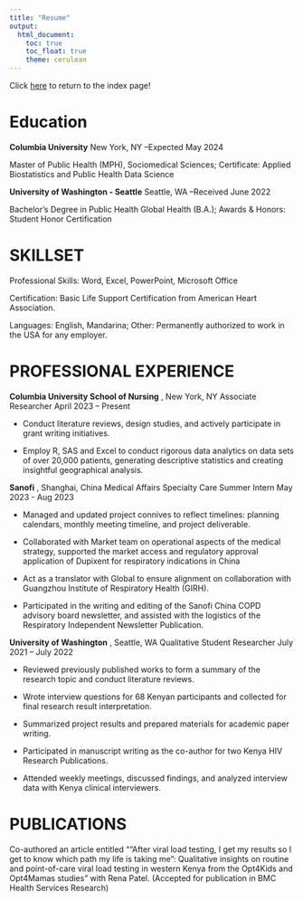 ```yaml
---
title: "Resume"
output: 
  html_document:
    toc: true
    toc_float: true
    theme: cerulean
---
```

Click [here](index.html) to return to the index page!

# Education

**Columbia University** New York, NY --Expected May 2024

Master of Public Health (MPH), Sociomedical Sciences; Certificate: Applied Biostatistics and Public Health Data Science

**University of Washington - Seattle** Seattle, WA --Received June 2022

Bachelor’s Degree in Public Health Global Health (B.A.); Awards & Honors: Student Honor Certification 

# SKILLSET

Professional Skills: Word, Excel, PowerPoint, Microsoft Office

Certification: Basic Life Support Certification from American Heart Association.

Languages: English, Mandarina; Other: Permanently authorized to work in the USA for any employer.

# PROFESSIONAL EXPERIENCE

**Columbia University School of Nursing** , New York, NY
Associate Researcher April 2023 – Present

- Conduct literature reviews, design studies, and actively participate in grant writing initiatives.

- Employ R, SAS and Excel to conduct rigorous data analytics on data sets of over 20,000 patients, generating descriptive statistics and creating insightful geographical analysis.

**Sanofi** , Shanghai, China
Medical Affairs Specialty Care Summer Intern May 2023 - Aug 2023

- Managed and updated project connives to reflect timelines: planning calendars, monthly meeting timeline, and project deliverable.

- Collaborated with Market team on operational aspects of the medical strategy, supported the market access and regulatory approval application of Dupixent for respiratory indications in China

- Act as a translator with Global to ensure alignment on collaboration with Guangzhou Institute of Respiratory Health (GIRH).

- Participated in the writing and editing of the Sanofi China COPD advisory board newsletter, and assisted with the logistics of the Respiratory Independent Newsletter Publication.

**University of Washington** , Seattle, WA
Qualitative Student Researcher July 2021 – July 2022

- Reviewed previously published works to form a summary of the research topic and conduct literature reviews.

- Wrote interview questions for 68 Kenyan participants and collected for final research result interpretation.

- Summarized project results and prepared materials for academic paper writing.

- Participated in manuscript writing as the co-author for two Kenya HIV Research Publications.

- Attended weekly meetings, discussed findings, and analyzed interview data with Kenya clinical interviewers. 

# PUBLICATIONS
Co-authored an article entitled "“After viral load testing, I get my results so I get to know which path my life is taking me”: Qualitative insights on routine and point-of-care viral load testing in western Kenya from the Opt4Kids and Opt4Mamas studies" with Rena Patel. (Accepted for publication in BMC Health Services Research)  